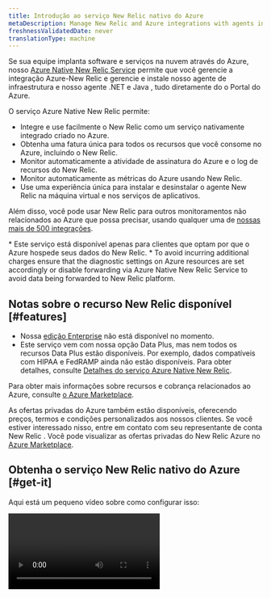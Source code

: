 ```yaml
---
title: Introdução ao serviço New Relic nativo do Azure
metaDescription: Manage New Relic and Azure integrations with agents installed directly through the Azure Portal
freshnessValidatedDate: never
translationType: machine
---
```


Se sua equipe implanta software e serviços na nuvem através do Azure, nosso [Azure Native New Relic Service](https://azuremarketplace.microsoft.com/en-us/marketplace/apps/newrelicinc1635200720692.newrelic_liftr_payg) permite que você gerencie a integração Azure-New Relic e gerencie e instale nosso agente de infraestrutura e nosso agente .NET e Java <InlinePopover type="apm" />, tudo diretamente do o Portal do Azure.

O serviço Azure Native New Relic permite:

* Integre e use facilmente o New Relic como um serviço nativamente integrado criado no Azure.
* Obtenha uma fatura única para todos os recursos que você consome no Azure, incluindo o New Relic.
* Monitor automaticamente a atividade de assinatura do Azure e o log de recursos do New Relic.
* Monitor automaticamente as métricas do Azure usando New Relic.
* Use uma experiência única para instalar e desinstalar o agente New Relic na máquina virtual e nos serviços de aplicativos.

Além disso, você pode usar New Relic para outros monitoramentos não relacionados ao Azure que possa precisar, usando qualquer uma de [nossas mais de 500 integrações](https://newrelic.com/instant-observability).

<Callout variant="important">
  * Este serviço está disponível apenas para clientes que optam por que o Azure hospede seus dados do New Relic.
  * To avoid incurring additional charges ensure that the diagnostic settings on Azure resources are set accordingly or disable forwarding via Azure Native New Relic Service to avoid data being forwarded to New Relic platform.
</Callout>

## Notas sobre o recurso New Relic disponível [#features]

* Nossa [edição Enterprise](/docs/accounts/accounts-billing/new-relic-one-pricing-billing/new-relic-one-pricing-billing/#editions) não está disponível no momento.
* Este serviço vem com nossa opção Data Plus, mas nem todos os recursos Data Plus estão disponíveis. Por exemplo, dados compatíveis com HIPAA e FedRAMP ainda não estão disponíveis. Para obter detalhes, consulte [Detalhes do serviço Azure Native New Relic](/docs/accounts/accounts-billing/new-relic-one-pricing-billing/data-ingest-billing/#azure-native-data-plus).

Para obter mais informações sobre recursos e cobrança relacionados ao Azure, consulte [o Azure Marketplace](https://azuremarketplace.microsoft.com/en-us/marketplace/apps/newrelicinc1635200720692.newrelic_liftr_payg).

As ofertas privadas do Azure também estão disponíveis, oferecendo preços, termos e condições personalizados aos nossos clientes. Se você estiver interessado nisso, entre em contato com seu representante de conta New Relic . Você pode visualizar as ofertas privadas do New Relic Azure no [Azure Marketplace](https://azuremarketplace.microsoft.com/en-us/marketplace/apps/newrelicinc-privateoffers.nr-privateoffers1?tab=Overview).

## Obtenha o serviço New Relic nativo do Azure [#get-it]

Aqui está um pequeno vídeo sobre como configurar isso:

<Video id="48LHdqOMAsQ" type="youtube" />

Para obter documentos detalhados, consulte o [site de documentos do Microsoft Azure](https://learn.microsoft.com/en-us/azure/partner-solutions/new-relic/new-relic-overview). Aqui está um breve resumo de como configurar este serviço:

1. No Azure Marketplace, assine o serviço Azure Native New Relic.
2. No Portal do Azure, crie um recurso New Relic.
3. Selecione <DNT>**Create a New Relic resource**</DNT> para criar uma nova conta New Relic ou você pode <DNT>**Link an existing New Relic resource**</DNT> para vincular a um recurso existente.
4. Preencha o prompt exibido e selecione <DNT>**Review + create**</DNT>.
5. Configure como seu serviço reporta métricas e faça login na aba <DNT>**Resource configuration**</DNT> .
6. Vá para <DNT>**App services**</DNT> para ativar nosso agente <InlinePopover type="apm" />. Vá para <DNT>**Virtual machines**</DNT> para ativar nosso agente de infraestrutura.
7. Verifique se o New Relic está recebendo dados na guia <DNT>**Monitored resources**</DNT> do Portal do Azure. Os recursos com uma marca de seleção verde estão enviando dados para o New Relic.

Para obter detalhes sobre a configuração, consulte o [site de documentos do Microsoft Azure](https://learn.microsoft.com/en-us/azure/partner-solutions/new-relic/new-relic-overview)

<img title="monitor-resources" alt="An image showing the monitor resources tab of azure" src="/images/monitored-resources.webp" />

<figcaption>
  A guia <DNT>**Monitored resources**</DNT> no Portal do Azure mostra todos os seus recursos e seus status de relatórios de métricas e log .
</figcaption>

## Log na New Relic [#login-newrelic]

Depois de criar seu recurso New Relic e verificar se o Azure está enviando dados para ele, você poderá entrar no New Relic.

Para log no New Relic:

1. Na página <DNT>**Overview**</DNT> do Azure para o novo recurso, clique em <DNT>**Login to New Relic account**</DNT>.
2. Você precisará criar uma nova senha. Para fazer isso, clique em <DNT>**Forgot your password**</DNT>.
3. Insira o seu endereço de email. Deve ser o mesmo que você usa para sua conta do Azure.

## Próximas etapas no New Relic [#view-newrelic]

Quando estiver no New Relic, aqui estão algumas idéias sobre o que fazer a seguir:

* [Visualize seus dados de APM](/docs/apm/apm-ui-pages/monitoring/apm-summary-page-view-transaction-apdex-usage-data)
* [Visualize os dados da sua infraestrutura](/docs/infrastructure/infrastructure-ui-pages/infra-hosts-ui-page)
* [Ver seu registro](/docs/logs/ui-data/use-logs-ui)
* [Configurar alertas](/docs/alerts-applied-intelligence/new-relic-alerts/get-started/your-first-nrql-condition)
* [Adicione mais integração New Relic ](https://newrelic.com/instant-observability).

## Detalhes de preços [#pricing]

Para obter detalhes sobre preços e outras explicações sobre recursos, consulte [o Azure Marketplace](https://azuremarketplace.microsoft.com/en-us/marketplace/apps/newrelicinc1635200720692.newrelic_liftr_payg).

## Detalhes de integração [#tech-details]

Este serviço depende da [nossa integração com o Azure Monitor](/docs/infrastructure/microsoft-azure-integrations/azure-integrations-list/azure-monitor).

## Nota sobre data center [#datacenters]

O Azure Native New Relic Service armazena seus dados diretamente no data center Azure da Microsoft. Atualmente, o serviço Azure Native armazena todos os dados na região Leste dos EUA do Azure.

O serviço Padrões de log da New Relic opera exclusivamente na Amazon Web Services. Ao usar os padrões do New Relic Logs, você concorda que New Relic pode mover e processar seus dados na Amazon Web Services. Isso se aplica quer você armazene seus dados no data center Azure da New Relic ou em nosso data center Amazon Web Services.